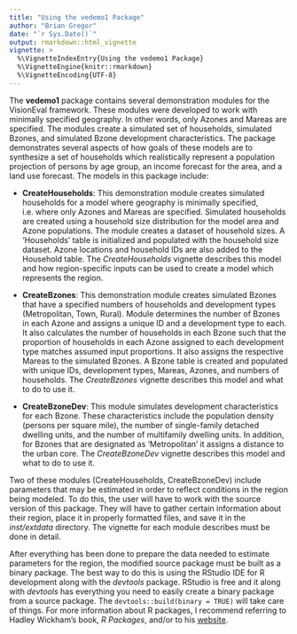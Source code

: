 ```yaml
---
title: "Using the vedemo1 Package"
author: "Brian Gregor"
date: "`r Sys.Date()`"
output: rmarkdown::html_vignette
vignette: >
  %\VignetteIndexEntry{Using the vedemo1 Package}
  %\VignetteEngine{knitr::rmarkdown}
  %\VignetteEncoding{UTF-8}
---
```


The **vedemo1** package contains several demonstration modules for the VisionEval framework. These modules were developed to work with minimally specified geography. In other words, only Azones and Mareas are specified. The modules create a simulated set of households, simulated Bzones, and simulated Bzone development characteristics. The package demonstrates several aspects of how goals of these models are to synthesize a set of households which realistically represent a population projection of persons by age group, an income forecast for the area, and a land use forecast. The models in this package include:  

- **CreateHouseholds**: This demonstration module creates simulated households for a model where geography is minimally specified, i.e. where only Azones and Mareas are specified. Simulated households are created using a household size distribution for the model area and Azone populations. The module creates a dataset of household sizes. A 'Households' table is initialized and populated with the household size dataset. Azone locations and household IDs are also added to the Household table.
The *CreateHouseholds* vignette describes this model and how region-specific inputs can be used to create a model which represents the region.

- **CreateBzones**: This demonstration module creates simulated Bzones that have a specified numbers of households and development types (Metropolitan, Town, Rural). Module determines the number of Bzones in each Azone and assigns a unique ID and a development type to each. It also calculates the number of households in each Bzone such that the proportion of households in each Azone assigned to each development type matches assumed input proportions. It also assigns the respective Mareas to the simulated Bzones. A Bzone table is created and populated with unique IDs, development types, Mareas, Azones, and numbers of households. The *CreateBzones* vignette describes this model and what to do to use it.

- **CreateBzoneDev**: This module simulates development characteristics for each Bzone. These characteristics include the population density (persons per square mile), the number of single-family detached dwelling units, and the number of multifamily dwelling units. In addition, for Bzones that are designated as 'Metropolitan' it assigns a distance to the urban core. The *CreateBzoneDev* vignette describes this model and what to do to use it.

Two of these modules (CreateHouseholds, CreateBzoneDev) include parameters that may be estimated in order to reflect conditions in the region being modeled. To do this, the user will have to work with the source version of this package. They will have to gather certain information about their region, place it in properly formatted files, and save it in the *inst/extdata* directory. The vignette for each module describes must be done in detail.

After everything has been done to prepare the data needed to estimate parameters for the region, the modified source package must be built as a binary package. The best way to do this is using the RStudio IDE for R development along with the *devtools* package. RStudio is free and it along with *devtools* has everything you need to easily create a binary package from a source package. The `devtools::build(binary = TRUE)` will take care of things. For more information about R packages, I recommend referring to Hadley Wickham's book, *R Packages*, and/or to his [website](http://r-pkgs.had.co.nz/).
